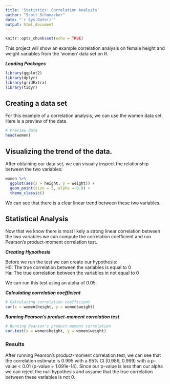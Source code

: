 ```yaml
---
title: 'Statistics: Correlation Analysis'
author: "Scott Schumacker"
date: "`r Sys.Date()`"
output: html_document
---
```


```r
knitr::opts_chunk$set(echo = TRUE)
```

This project will show an example correlation analysis on female height and weight variables from the 'women' data set on R.

***Loading Packages***
```r
library(ggplot2)
library(dplyr)
library(gridExtra)
library(tidyr)
```

## Creating a data set
For this example of a correlation analysis, we can use the women data set. Here is a preview of the data
```r
# Preview data
head(women)
```

## Visualizing the trend of the data.
After obtaining our data set, we can visually inspect the relationship between the two variables:
```r
women %>% 
  ggplot(aes(x = height, y = weight)) +
  geom_point(size = 3, alpha = 0.8) +
  theme_classic()
```

We can see that there is a clear linear trend between these two variables.

## Statistical Analysis
Now that we know there is most likely a strong linear correlation between the two variables we can compute the correlation coefficient and run Pearson's product-moment correlation test.

***Creating Hypothesis***

Before we run the test we can create our hypothesis: <br>
H0: The true correlation between the variables is equal to 0 <br>
Ha: The true correlation between the variables in not equal to 0

We can run this test using an alpha of 0.05.

***Calculating correlation coefficient***
```r
# Calculating correlation coefficient
cor(x = women$height, y = women$weight)
```

***Running Pearson's product-moment correlation test***
```r
# Running Pearson's product-moment correlation
cor.test(x = women$height, y = women$weight)
```

### Results
After running Pearson's product-moment correlation test, we can see that the correlation estimate is 0.995 with a 95% CI (0.986, 0.999) with a p-value < 0.01 (p-value = 1.091e-14). Since our p-value is less than our alpha we can reject the null hypothesis and assume that the true correlation between these variables is not 0.